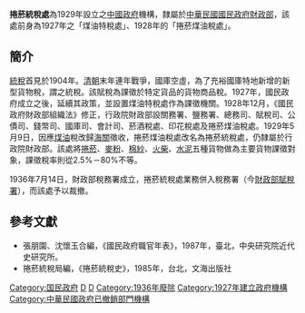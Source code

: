 '''捲菸統稅處'''為1929年設立之[[中國|中國]][[政府|政府]]機構，隸屬於[[中華民國|中華民國]][[國民政府|國民政府]][[中華民國財政部|財政部]]，該處前身為1927年之「煤油特稅處」、1928年的「捲菸煤油稅處」。

==簡介==
[[統稅|統稅]]首見於1904年。[[清朝|清朝]]末年連年戰爭，國庫空虛，為了充裕國庫特地新增的新型貨物稅，謂之統稅。該賦稅為課徵於特定貨品的貨物商品稅。1927年，國民政府成立之後，延續其政策，並設置煤油特稅處作為課徵機關。1928年12月，《國民政府財政部組織法》修正，行政院財政部設關務署、鹽務署、總務司、賦稅司、公債司、錢幣司、國庫司、會計司、菸酒稅處、印花稅處及捲菸煤油稅處。1929年5月9日，因應[[煤油|煤油]]稅改歸[[海關|海關]]徵收，捲菸煤油稅處改名為捲菸統稅處，仍隸屬於行政院財政部。該處將[[捲菸|捲菸]]、[[麥粉|麥粉]]、[[棉紗|棉紗]]、[[火柴|火柴]]、[[水泥|水泥]]五種貨物做為主要貨物課徵對象，課徵稅率則從2.5%－80%不等。

1936年7月14日，財政部稅務署成立，捲菸統稅處業務併入稅務署（今[[財政部賦稅署|財政部賦稅署]]），而該處予以裁撤。

==參考文獻==
*張朋園、沈懷玉合編，《國民政府職官年表》，1987年，臺北，中央研究院近代史研究所。
*捲菸統稅局編，《捲菸統稅史》，1985年，台北，文海出版社

[[Category:国民政府|Category:国民政府]]
[[Category:中華民國財政部|D]]
[[Category:中华民国大陆时期税务|D]]
[[Category:1936年廢除|Category:1936年廢除]]
[[Category:1927年建立政府機構|Category:1927年建立政府機構]]
[[Category:中華民國政府已撤銷部門機構|Category:中華民國政府已撤銷部門機構]]